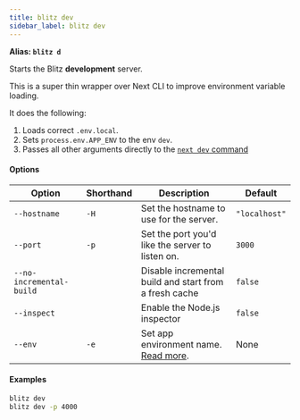 ```yaml
---
title: blitz dev
sidebar_label: blitz dev
---
```


**Alias: `blitz d`**

Starts the Blitz **development** server.

This is a super thin wrapper over Next CLI to improve environment variable
loading.

It does the following:

1. Loads correct `.env.local`.
2. Sets `process.env.APP_ENV` to the env `dev`.
3. Passes all other arguments directly to the [`next dev` command](https://nextjs.org/docs/api-reference/cli#development)

#### Options

| Option                   | Shorthand | Description                                                                           | Default       |
| ------------------------ | --------- | ------------------------------------------------------------------------------------- | ------------- |
| `--hostname`             | `-H`      | Set the hostname to use for the server.                                               | `"localhost"` |
| `--port`                 | `-p`      | Set the port you'd like the server to listen on.                                      | `3000`        |
| `--no-incremental-build` |           | Disable incremental build and start from a fresh cache                                | `false`       |
| `--inspect`              |           | Enable the Node.js inspector                                                          | `false`       |
| `--env`                  | `-e`      | Set app environment name. [Read more](/docs/custom-environments#custom-environments). | None          |

#### Examples

```bash
blitz dev
blitz dev -p 4000
```
